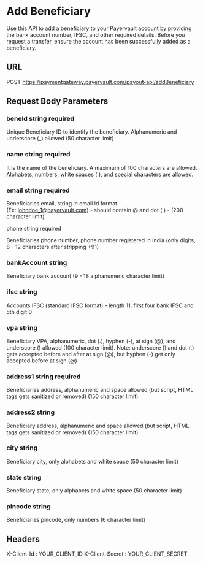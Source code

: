 # Add Beneficiary

Use this API to add a beneficiary to your Payervault account by providing the bank account number, IFSC, and other required details. Before you request a transfer, ensure the account has been successfully added as a beneficiary.

## URL

POST    https://paymentgateway.payervault.com/payout-api/addBeneficiary

## Request Body Parameters

### beneId string required

Unique Beneficiary ID to identify the beneficiary. Alphanumeric and underscore (_) allowed (50 character limit)

### name string required

It is the name of the beneficiary. A maximum of 100 characters are allowed. Alphabets, numbers, white spaces ( ), and special characters are allowed.

### email string required

Beneficiaries email, string in email Id format (Ex: [johndoe_1@payervault.com](mailto:johndoe_1@cashfree.com)) - should contain @ and dot (.) - (200 character limit)

phone string required

Beneficiaries phone number, phone number registered in India (only digits, 8 - 12 characters after stripping +91)

### bankAccount string

Beneficiary bank account (9 - 18 alphanumeric character limit)

### ifsc string

Accounts IFSC (standard IFSC format) - length 11, first four bank IFSC and 5th digit 0

### vpa string

Beneficiary VPA, alphanumeric, dot (.), hyphen (-), at sign (@), and underscore () allowed (100 character limit). Note: underscore () and dot (.) gets accepted before and after at sign (@), but hyphen (-) get only accepted before at sign (@)

### address1 string required

Beneficiaries address, alphanumeric and space allowed (but script, HTML tags gets sanitized or removed) (150 character limit)

### address2 string

Beneficiary address, alphanumeric and space allowed (but script, HTML tags gets sanitized or removed) (150 character limit)

### city string

Beneficiary city, only alphabets and white space (50 character limit)

### state string

Beneficiary state, only alphabets and white space (50 character limit)

### pincode string

Beneficiaries pincode, only numbers (6 character limit)

## Headers

<Table>
        <TableBody>
            <TableRow>
                <TableHead>X-Client-Id :</TableHead>
                <TableCell>YOUR_CLIENT_ID</TableCell>
            </TableRow>
            <TableRow>
                <TableHead>X-Client-Secret :  </TableHead>
                <TableCell>YOUR_CLIENT_SECRET</TableCell>
            </TableRow>    
        </TableBody>
        </Table>